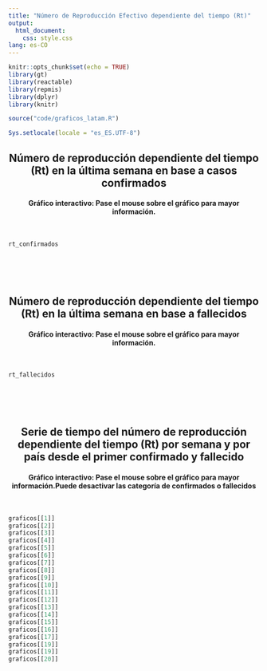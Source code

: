 ```yaml
---
title: "Número de Reproducción Efectivo dependiente del tiempo (Rt)"
output: 
  html_document: 
    css: style.css
lang: es-CO
---
```


```r
knitr::opts_chunk$set(echo = TRUE)
library(gt)
library(reactable)
library(repmis)
library(dplyr)
library(knitr)

source("code/graficos_latam.R")

Sys.setlocale(locale = "es_ES.UTF-8")
```

<center><h2>Número de reproducción dependiente del tiempo (Rt) en la última semana en base a **casos confirmados**</h2></center>
<center><h4>Gráfico interactivo: Pase el mouse sobre el gráfico para mayor información.</h4></center>
<br>
```r
rt_confirmados
```

<br>
<br>
<br>
<center><h2>Número de reproducción dependiente del tiempo (Rt) en la última semana en base a  **fallecidos**</h2></center>
<center><h4>Gráfico interactivo: Pase el mouse sobre el gráfico para mayor información.</h4></center>
<br>
```r
rt_fallecidos
```
<br>
<br>
<br>
<center><h2>Serie de tiempo del número de reproducción dependiente del tiempo (Rt) por semana y por país desde el primer confirmado y fallecido  </h2></center>
<center><h4>Gráfico interactivo: Pase el mouse sobre el gráfico para mayor información.Puede desactivar las categoría de confirmados o fallecidos</h4></center>
<br>
```r
graficos[[1]]
graficos[[2]]
graficos[[3]]
graficos[[4]]
graficos[[5]]
graficos[[6]]
graficos[[7]]
graficos[[8]]
graficos[[9]]
graficos[[10]]
graficos[[11]]
graficos[[12]]
graficos[[13]]
graficos[[14]]
graficos[[15]]
graficos[[16]]
graficos[[17]]
graficos[[19]]
graficos[[19]]
graficos[[20]]
```
